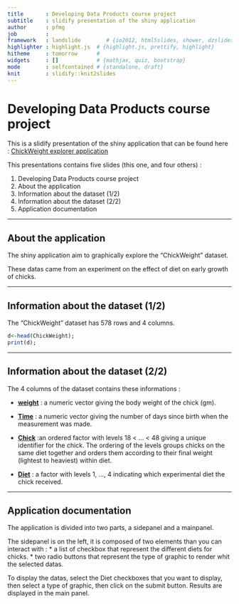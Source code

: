 ```yaml
---
title       : Developing Data Products course project
subtitle    : slidify presentation of the shiny application
author      : pfmg
job         : 
framework   : landslide        # {io2012, html5slides, shower, dzslides, ...}
highlighter : highlight.js  # {highlight.js, prettify, highlight}
hitheme     : tomorrow      # 
widgets     : []            # {mathjax, quiz, bootstrap}
mode        : selfcontained # {standalone, draft}
knit        : slidify::knit2slides
---
```

# Developing Data Products course project

This is a slidify presentation of the shiny application that can be found here : <a href="https://pfmg.shinyapps.io/chick">ChickWeight explorer application</a>

This presentations contains five slides (this one, and four others) : 

1. Developing Data Products course project
2. About the application
3. Information about the dataset (1/2)
4. Information about the dataset (2/2)
5. Application documentation

---

## About the application

The shiny application aim to graphically explore the "ChickWeight" dataset.

These datas came from an experiment on the effect of diet on early growth of chicks.

--- 

## Information about the dataset (1/2)

The "ChickWeight" dataset has 578 rows and 4 columns.

```r
d<-head(ChickWeight);
print(d);
```

--- 

## Information about the dataset (2/2)

The 4 columns of the dataset contains these informations :

* <b><u>weight</u></b> : a numeric vector giving the body weight of the chick (gm).

* <b><u>Time</u></b> : a numeric vector giving the number of days since birth when the measurement was made.

* <b><u>Chick</u></b> :an ordered factor with levels 18 < ... < 48 giving a unique identifier for the chick. The ordering of the levels groups chicks on the same diet together and orders them according to their final weight (lightest to heaviest) within diet.

* <b><u>Diet</u></b> : a factor with levels 1, ..., 4 indicating which experimental diet the chick received.

---

## Application documentation

The application is divided into two parts, a sidepanel and a mainpanel.

The sidepanel is on the left, it is composed of two elements than you can interact with : 
* a list of checkbox that represent the different diets for chicks.
* two radio buttons that represent the type of graphic to render whit the selected datas.

To display the datas, select the Diet checkboxes that you want to display, then select a type of graphic, then click on the submit button.
Results are displayed in the main panel.
